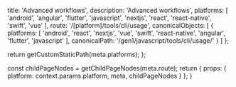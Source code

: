 
  title: 'Advanced workflows',
  description: 'Advanced workflows',
  platforms: [
    'android',
    'angular',
    'flutter',
    'javascript',
    'nextjs',
    'react',
    'react-native',
    'swift',
    'vue'
  ],
  route: '/[platform]/tools/cli/usage',
  canonicalObjects: [
    {
      platforms: [
        'android',
        'react',
        'nextjs',
        'vue',
        'swift',
        'react-native',
        'angular',
        'flutter',
        'javascript'
      ],
      canonicalPath: '/gen1/javascript/tools/cli/usage/'
    }
  ]
};

  return getCustomStaticPath(meta.platforms);
};

  const childPageNodes = getChildPageNodes(meta.route);
  return {
    props: {
      platform: context.params.platform,
      meta,
      childPageNodes
    }
  };
}

<Overview childPageNodes={props.childPageNodes} />
